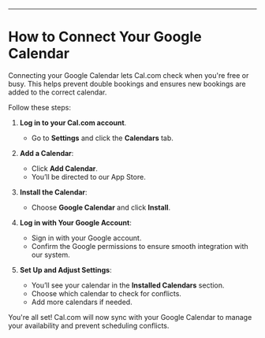 ---
# How to Connect Your Google Calendar

Connecting your Google Calendar lets Cal.com check when you're free or busy. This helps prevent double bookings and ensures new bookings are added to the correct calendar.

Follow these steps:

1. **Log in to your Cal.com account**.  
   - Go to **Settings** and click the **Calendars** tab.

2. **Add a Calendar**:  
   - Click **Add Calendar**.  
   - You’ll be directed to our App Store.

3. **Install the Calendar**:  
   - Choose **Google Calendar** and click **Install**.

4. **Log in with Your Google Account**:  
   - Sign in with your Google account.  
   - Confirm the Google permissions to ensure smooth integration with our system.

5. **Set Up and Adjust Settings**:  
   - You’ll see your calendar in the **Installed Calendars** section.  
   - Choose which calendar to check for conflicts.  
   - Add more calendars if needed.

You're all set! Cal.com will now sync with your Google Calendar to manage your availability and prevent scheduling conflicts.
